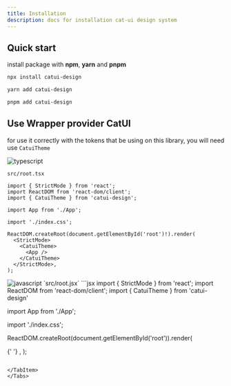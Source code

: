 ```yaml
---
title: Installation
description: docs for installation cat-ui design system
---
```



## Quick start

install package with **npm**, **yarn** and **pnpm**

<Tabs>
<TabItem label="npx">

```sh
npx install catui-design
```

</TabItem>
<TabItem label="yarn">

```sh
yarn add catui-design
```

</TabItem>
<TabItem label="pnpm">

```sh
pnpm add catui-design
```

</TabItem>
</Tabs>

## Use Wrapper provider CatUI

for use it correctly with the tokens that be using on this library, you will need use `CatuiTheme`

<Tabs>
<TabItem label="typescript">
<img src="https://skillicons.dev/icons?i=ts" alt="typescript" />

`src/root.tsx`

```tsx
import { StrictMode } from 'react';
import ReactDOM from 'react-dom/client';
import { CatuiTheme } from 'catui-design';

import App from './App';

import './index.css';

ReactDOM.createRoot(document.getElementById('root')!).render(
  <StrictMode>
    <CatuiTheme>
      <App />
    </CatuiTheme>
  </StrictMode>,
);
```

</TabItem>
<TabItem label="javascript">
<img src="https://skillicons.dev/icons?i=js" alt="javascript" />
`src/root.jsx`
```jsx
import { StrictMode } from 'react';
import ReactDOM from 'react-dom/client';
import { CatuiTheme } from 'catui-design'

import App from './App';

import './index.css';

ReactDOM.createRoot(document.getElementById('root')).render(

{' '}
<StrictMode>
  <CatuiTheme>
    <App />
  </CatuiTheme>
</StrictMode>, );

```

</TabItem>
</Tabs>
```

